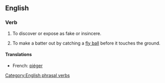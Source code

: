 ==English==

===Verb===
{{en-verb|inf=to [[catch#Verb|catch]] [[out#Noun|out]]|catches out|catching out|caught out}}

# To discover or expose as fake or insincere.
# {{baseball}} To make a batter out by catching a [[fly ball]] before it touches the ground.

====Translations====
{{trans-top|caught out}}
*French: [[piéger]]
{{trans-bottom}}

[[Category:English phrasal verbs]]
